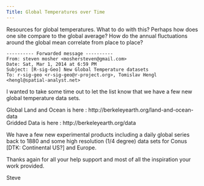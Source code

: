 ```yaml
---
Title: Global Temperatures over Time
---
```


Resources for global temperatures.  What to do with this?  Perhaps how does one site compare to the global average?  How do the annual fluctuations around the global mean correlate from place to place?



```
---------- Forwarded message ----------
From: steven mosher <moshersteven@gmail.com>
Date: Sat, Mar 1, 2014 at 6:59 PM
Subject: [R-sig-Geo] New Global Temperature datasets
To: r-sig-geo <r-sig-geo@r-project.org>, Tomislav Hengl <hengl@spatial-analyst.net>
```

I wanted to take some time out to let the list know  that we have  a few new global temperature data sets. 


Global Land and Ocean is here : http://berkeleyearth.org/land-and-ocean-data  
Gridded Data is here :  http://berkeleyearth.org/data  

We have a few new experimental products including a daily global series back to 1880  and some high resolution (1/4 degree)  data sets for Conus [DTK: Continental US?] and Europe.

Thanks again for all your help support and most of all the inspiration your work provided.

Steve

